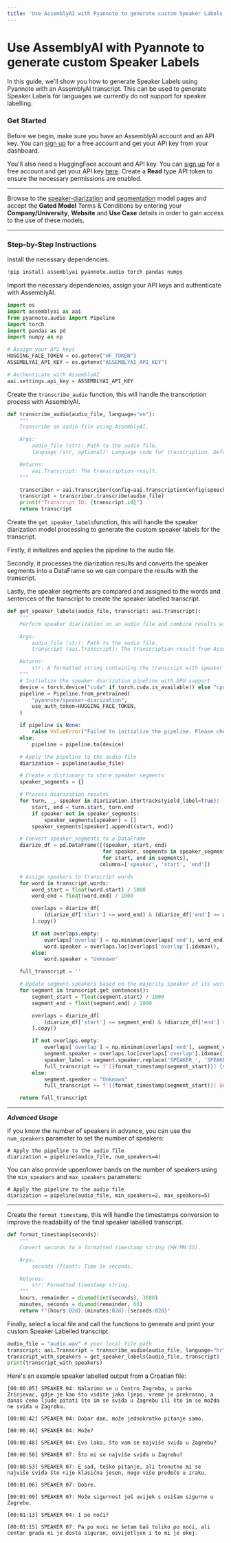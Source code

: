 ```yaml
---
title: 'Use AssemblyAI with Pyannote to generate custom Speaker Labels'
---
```





# Use AssemblyAI with Pyannote to generate custom Speaker Labels

In this guide, we'll show you how to generate Speaker Labels using Pyannote with an AssemblyAI transcript. This can be used to generate Speaker Labels for languages we currently do not support for speaker labelling.


### Get Started

Before we begin, make sure you have an AssemblyAI account and an API key. You can [sign up](https://assemblyai.com/dashboard/signup) for a free account and get your API key from your dashboard.

You'll also need a HuggingFace account and API key. You can [sign up](https://huggingface.co/join) for a free account and get your API key [here](https://huggingface.co/settings/tokens). Create a **Read** type API token to ensure the necessary permissions are enabled.

---
Browse to the [speaker-diarization](https://huggingface.co/pyannote/speaker-diarization) and [segmentation](https://huggingface.co/pyannote/segmentation) model pages and accept the **Gated Model** Terms & Conditions by entering your **Company/University**, **Website** and **Use Case** details in order to gain access to the use of these models.

---
### Step-by-Step Instructions

Install the necessary dependencies.



```python
!pip install assemblyai pyannote.audio torch pandas numpy
```

Import the necessary dependencies, assign your API keys and authenticate with AssemblyAI.


```python
import os
import assemblyai as aai
from pyannote.audio import Pipeline
import torch
import pandas as pd
import numpy as np

# Assign your API keys
HUGGING_FACE_TOKEN = os.getenv("HF_TOKEN")
ASSEMBLYAI_API_KEY = os.getenv("ASSEMBLYAI_API_KEY")

# Authenticate with AssemblyAI
aai.settings.api_key = ASSEMBLYAI_API_KEY
```

Create the `transcribe_audio` function, this will handle the transcription process with AssemblyAI.


```python
def transcribe_audio(audio_file, language="en"):
    """
    Transcribe an audio file using AssemblyAI.

    Args:
        audio_file (str): Path to the audio file.
        language (str, optional): Language code for transcription. Defaults to "en".

    Returns:
        aai.Transcript: The transcription result.
    """

    transcriber = aai.Transcriber(config=aai.TranscriptionConfig(speech_model='nano', language_code=language))
    transcript = transcriber.transcribe(audio_file)
    print(f"Transcript ID: {transcript.id}")
    return transcript
```

Create the `get_speaker_labels`function, this will handle the speaker diarization model processing to generate the custom speaker labels for the transcript.

Firstly, it initializes and applies the pipeline to the audio file.

Secondly, it processes the diarization results and converts the speaker segments into a DataFrame so we can compare the results with the transcript.

Lastly, the speaker segments are compared and assigned to the words and sentences of the transcript to create the speaker labelled transcript.


```python
def get_speaker_labels(audio_file, transcript: aai.Transcript):
    """
    Perform speaker diarization on an audio file and combine results with the transcript.

    Args:
        audio_file (str): Path to the audio file.
        transcript (aai.Transcript): The transcription result from AssemblyAI.

    Returns:
        str: A formatted string containing the transcript with speaker labels and timestamps.
    """
    # Initialize the speaker diarization pipeline with GPU support
    device = torch.device("cuda" if torch.cuda.is_available() else "cpu")
    pipeline = Pipeline.from_pretrained(
        "pyannote/speaker-diarization",
        use_auth_token=HUGGING_FACE_TOKEN,
    )

    if pipeline is None:
        raise ValueError("Failed to initialize the pipeline. Please check your authentication token and internet connection.")
    else:
        pipeline = pipeline.to(device)

    # Apply the pipeline to the audio file
    diarization = pipeline(audio_file)

    # Create a dictionary to store speaker segments
    speaker_segments = {}

    # Process diarization results
    for turn, _, speaker in diarization.itertracks(yield_label=True):
        start, end = turn.start, turn.end
        if speaker not in speaker_segments:
            speaker_segments[speaker] = []
        speaker_segments[speaker].append((start, end))

    # Convert speaker_segments to a DataFrame
    diarize_df = pd.DataFrame([(speaker, start, end)
                               for speaker, segments in speaker_segments.items()
                               for start, end in segments],
                              columns=['speaker', 'start', 'end'])

    # Assign speakers to transcript words
    for word in transcript.words:
        word_start = float(word.start) / 1000
        word_end = float(word.end) / 1000

        overlaps = diarize_df[
            (diarize_df['start'] <= word_end) & (diarize_df['end'] >= word_start)
        ].copy()

        if not overlaps.empty:
            overlaps['overlap'] = np.minimum(overlaps['end'], word_end) - np.maximum(overlaps['start'], word_start)
            word.speaker = overlaps.loc[overlaps['overlap'].idxmax(), 'speaker']
        else:
            word.speaker = "Unknown"

    full_transcript = ''

    # Update segment speakers based on the majority speaker of its words
    for segment in transcript.get_sentences():
        segment_start = float(segment.start) / 1000
        segment_end = float(segment.end) / 1000

        overlaps = diarize_df[
            (diarize_df['start'] <= segment_end) & (diarize_df['end'] >= segment_start)
        ].copy()

        if not overlaps.empty:
            overlaps['overlap'] = np.minimum(overlaps['end'], segment_end) - np.maximum(overlaps['start'], segment_start)
            segment.speaker = overlaps.loc[overlaps['overlap'].idxmax(), 'speaker']
            speaker_label = segment.speaker.replace('SPEAKER_', 'SPEAKER ')
            full_transcript += f'[{format_timestamp(segment_start)}] {speaker_label}: {segment.text}\n'
        else:
            segment.speaker = "Unknown"
            full_transcript += f'[{format_timestamp(segment_start)}] Unknown: {segment.text}\n'

    return full_transcript
```

---
***Advanced Usage***

If you know the number of speakers in advance, you can use the `num_speakers` parameter to set the number of speakers:

```
# Apply the pipeline to the audio file
diarization = pipeline(audio_file, num_speakers=4)
  ```

You can also provide upper/lower bands on the number of speakers using the `min_speakers` and `max_speakers` parameters:

```
# Apply the pipeline to the audio file
diarization = pipeline(audio_file, min_speakers=2, max_speakers=5)
```
---


Create the `format_timestamp`, this will handle the timestamps conversion to improve the readability of the final speaker labelled transcript.


```python
def format_timestamp(seconds):
    """
    Convert seconds to a formatted timestamp string (HH:MM:SS).

    Args:
        seconds (float): Time in seconds.

    Returns:
        str: Formatted timestamp string.
    """
    hours, remainder = divmod(int(seconds), 3600)
    minutes, seconds = divmod(remainder, 60)
    return f"{hours:02d}:{minutes:02d}:{seconds:02d}"
```

Finally, select a local file and call the functions to generate and print your custom Speaker Labelled transcript.


```python
audio_file = "audio.wav" # your local file path
transcript: aai.Transcript = transcribe_audio(audio_file, language="hr") # select a language code
transcript_with_speakers = get_speaker_labels(audio_file, transcript)
print(transcript_with_speakers)
```

Here's an example speaker labelled output from a Croatian file:
```
[00:00:05] SPEAKER 04: Nalazimo se u Centro Zagreba, u parku Zrinjevac, gdje je kao što vidite jako ljepo, vreme je prekrasno, a danas ćemo ljude pitati što im se sviđa u Zagrebu ili što im se možda ne sviđa u Zagrebu.

[00:00:42] SPEAKER 04: Dobar dan, može jednokratko pitanje samo.

[00:00:46] SPEAKER 04: Može?

[00:00:48] SPEAKER 04: Evo lako, što vam se najviše sviđa u Zagrebu?

[00:00:50] SPEAKER 07: Što mi se najviše sviđa u Zagrebu?

[00:00:53] SPEAKER 07: E sad, teško pitanje, ali trenutno mi se najviše sviđa što nije klasična jesen, nego više prođeče u zraku.

[00:01:06] SPEAKER 07: Dobre.

[00:01:09] SPEAKER 07: Može sigurnost još uvijek s osišam sigurno u Zagrebu.

[00:01:13] SPEAKER 04: I po noći?

[00:01:15] SPEAKER 07: Pa po noći ne šetam baš toliko po noći, ali centar grada mi je dosta siguran, osvijetljen i to mi je okej.
```





